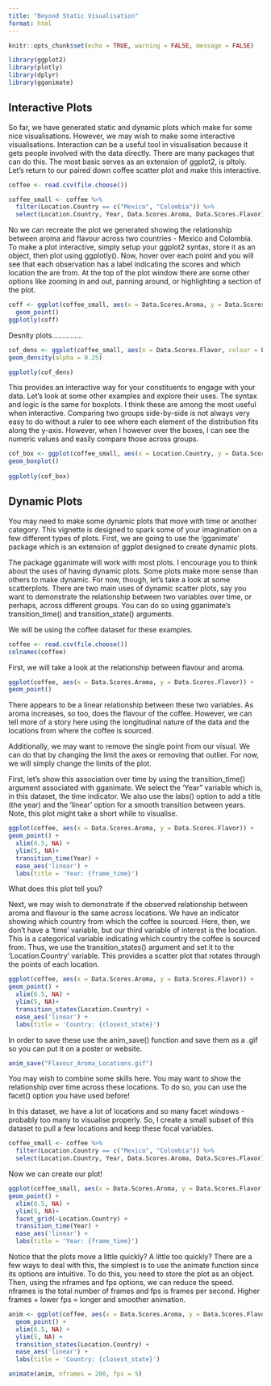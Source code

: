 ```yaml
---
title: "Beyond Static Visualisation"
format: html
---
```


```r
knitr::opts_chunk$set(echo = TRUE, warning = FALSE, message = FALSE)
```

```r
library(ggplot2)
library(plotly)
library(dplyr)
library(gganimate)
```

## Interactive Plots

So far, we have generated static and dynamic plots which make for some nice visualisations. However, we may wish to make some interactive visualisations. Interaction can be a useful tool in visualisation because it gets people involved with the data directly. There are many packages that can do this. The most basic serves as an extension of ggplot2, is pltoly. Let's return to our paired down coffee scatter plot and make this interactive.

```r
coffee <- read.csv(file.choose())

coffee_small <- coffee %>%
  filter(Location.Country == c("Mexico", "Colombia")) %>%
  select(Location.Country, Year, Data.Scores.Aroma, Data.Scores.Flavor)

```

No we can recreate the plot we generated showing the relationship between aroma and flavour across two countries - Mexico and Colombia. To make a plot interactive, simply setup your ggplot2 syntax, store it as an object, then plot using ggplotly(). Now, hover over each point and you will see that each observation has a label indicating the scores and which location the are from. At the top of the plot window there are some other options like zooming in and out, panning around, or highlighting a section of the plot.

```r

coff <- ggplot(coffee_small, aes(x = Data.Scores.Aroma, y = Data.Scores.Flavor, colour = Location.Country)) +
  geom_point() 
ggplotly(coff)

```

Desnity plots...............

```r

cof_dens <- ggplot(coffee_small, aes(x = Data.Scores.Flavor, colour = Location.Country, fill = Location.Country)) +
geom_density(alpha = 0.25) 

ggplotly(cof_dens)

```

This provides an interactive way for your constituents to engage with your data. Let's look at some other examples and explore their uses. The syntax and logic is the same for boxplots. I think these are among the most useful when interactive. Comparing two groups side-by-side is not always very easy to do without a ruler to see where each element of the distribution fits along the y-axis. However, when I however over the boxes, I can see the numeric values and easily compare those across groups.

```r

cof_box <- ggplot(coffee_small, aes(x = Location.Country, y = Data.Scores.Flavor, color = Location.Country)) +
geom_boxplot() 
  
ggplotly(cof_box)  

```

## Dynamic Plots

You may need to make some dynamic plots that move with time or another category. This vignette is designed to spark some of your imagination on a few different types of plots. First, we are going to use the 'gganimate' package which is an extension of ggplot designed to create dynamic plots.

The package gganimate will work with most plots. I encourage you to think about the uses of having dynamic plots. Some plots make more sense than others to make dynamic. For now, though, let's take a look at some scatterplots. There are two main uses of dynamic scatter plots, say you want to demonstrate the relationship between two variables over time, or perhaps, across different groups. You can do so using gganimate's transition_time() and transition_state() arguments.

We will be using the coffee dataset for these examples.

```r
coffee <- read.csv(file.choose())
colnames(coffee)
```

First, we will take a look at the relationship between flavour and aroma.

```r
ggplot(coffee, aes(x = Data.Scores.Aroma, y = Data.Scores.Flavor)) +
geom_point() 
```

There appears to be a linear relationship between these two variables. As aroma increases, so too, does the flavour of the coffee. However, we can tell more of a story here using the longitudinal nature of the data and the locations from where the coffee is sourced.

Additionally, we may want to remove the single point from our visual. We can do that by changing the limit the axes or removing that outlier. For now, we will simply change the limits of the plot.

First, let's show this association over time by using the transition_time() argument associated with gganimate. We select the 'Year" variable which is, in this dataset, the time indicator. We also use the labs() option to add a title (the year) and the 'linear' option for a smooth transition between years. Note, this plot might take a short while to visualise.

```r
ggplot(coffee, aes(x = Data.Scores.Aroma, y = Data.Scores.Flavor)) +
geom_point() +
  xlim(6.5, NA) +
  ylim(5, NA)+  
  transition_time(Year) +
  ease_aes('linear') + 
  labs(title = 'Year: {frame_time}')
```

What does this plot tell you?

Next, we may wish to demonstrate if the observed relationship between aroma and flavour is the same across locations. We have an indicator showing which country from which the coffee is sourced. Here, then, we don't have a 'time' variable, but our third variable of interest is the location. This is a categorical variable indicating which country the coffee is sourced from. Thus, we use the transition_states() argument and set it to the 'Location.Country' variable. This provides a scatter plot that rotates through the points of each location.

```r
ggplot(coffee, aes(x = Data.Scores.Aroma, y = Data.Scores.Flavor)) +
geom_point() +
  xlim(6.5, NA) +
  ylim(5, NA)+  
  transition_states(Location.Country) +
  ease_aes('linear') +
  labs(title = 'Country: {closest_state}')
```

In order to save these use the anim_save() function and save them as a .gif so you can put it on a poster or website.

```r
anim_save("Flavour_Aroma_Locations.gif")
```

You may wish to combine some skills here. You may want to show the relationship over time across these locations. To do so, you can use the facet() option you have used before!

In this dataset, we have a lot of locations and so many facet windows - probably too many to visualise properly. So, I create a small subset of this dataset to pull a few locations and keep these focal variables.

```r
coffee_small <- coffee %>%
  filter(Location.Country == c("Mexico", "Colombia")) %>%
  select(Location.Country, Year, Data.Scores.Aroma, Data.Scores.Flavor)
```

Now we can create our plot!

```r
ggplot(coffee_small, aes(x = Data.Scores.Aroma, y = Data.Scores.Flavor)) +
geom_point() +
  xlim(6.5, NA) +
  ylim(5, NA)+  
  facet_grid(~Location.Country) +
  transition_time(Year) +
  ease_aes('linear') + 
  labs(title = 'Year: {frame_time}') 
```

Notice that the plots move a little quickly? A little too quickly? There are a few ways to deal with this, the simplest is to use the animate function since its options are intuitive. To do this, you need to store the plot as an object. Then, using the nframes and fps options, we can reduce the speed. nframes is the total number of frames and fps is frames per second. Higher frames + lower fps = longer and smoother animation.

```r
anim <- ggplot(coffee, aes(x = Data.Scores.Aroma, y = Data.Scores.Flavor)) +
  geom_point() +
  xlim(6.5, NA) +
  ylim(5, NA) +  
  transition_states(Location.Country) +
  ease_aes('linear') +
  labs(title = 'Country: {closest_state}')

animate(anim, nframes = 200, fps = 5) 
```
